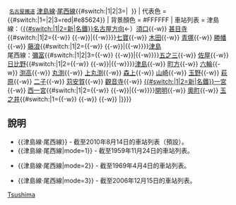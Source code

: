 {{鐵道路線|
| 模板名稱 = 津島線·尾西線
| 名稱 = {{#switch:{{lc:{{{mode}}}}}|1|2=[[File:Meitetsu logomark 1.svg|17px|名古屋鐵道社章]]|[[File:Meitetsu logomark 2.svg|15px|名古屋鐵道CI]]}}&nbsp;<small>[[名古屋鐵道]]</small> [[津島線]]·[[尾西線]]{{#switch:{{lc:{{{mode}}}}}|1|2|3=|&nbsp;{{名鐵車站編號|TB}} {{名鐵車站編號|BS}}}}
| 代表色 = {{#switch:{{lc:{{{mode}}}}}|1=|2|3=red|#e85624}}
| 背景顏色 = #FFFFFF
| 車站列表 = 津島線：（[[Template:名古屋本線|{{#switch:{{lc:{{{mode}}}}}|1|2=新|名鐵}}名古屋方向]]←）[[須口站|須口]]{{-w}} [[甚目寺站|甚目寺]]{{#switch:{{lc:{{{mode}}}}}|1|2={{-w}} {{link-ja|新居屋站|新居屋駅|新居屋}}{{-w}}|{{-w}}}}[[七寶站 (日本)|七寶]]{{-w}} [[木田站|木田]]{{-w}} [[青塚站|青塚]]{{-w}} [[勝幡站|勝幡]]{{-w}} [[藤浪站|藤浪]]{{#switch:{{lc:{{{mode}}}}}|1|2={{-w}} {{link-ja|津島口站|津島口駅|津島口}}{{-w}}|{{-w}}}}[[津島站|津島]]<br />
尾西線：[[彌富站|彌富]]{{#switch:{{lc:{{{mode}}}}}|1|2|3={{-w}} {{link-ja|彌富口站|弥富口駅|彌富口}}{{-w}}|{{-w}}}}[[五之三站|五之三]]{{-w}} [[佐屋站|佐屋]]{{-w}} [[日比野站 (愛西市)|日比野]]{{#switch:{{lc:{{{mode}}}}}|1|2={{-w}} {{link-ja|南津島站|南津島駅|南津島}}{{-w}}|{{-w}}}}[[津島站|津島]]{{-w}} [[町方站|町方]]{{-w}} [[六輪站|六輪]]{{-w}} [[渕高站|渕高]]{{-w}} [[丸渕站|丸渕]]{{-w}} [[上丸渕站|上丸渕]]{{-w}} [[森上站|森上]]{{-w}} [[山崎站 (愛知縣)|山崎]]{{-w}} [[玉野站|玉野]]{{-w}} [[萩原站 (愛知縣)|萩原]]{{-w}} [[二子站|二子]]{{-w}} [[苅安賀站|苅安賀]]{{-w}} [[觀音寺站 (愛知縣)|觀音寺]]{{-w}} [[名鐵一宮站|{{#switch:{{lc:{{{mode}}}}}|1|2=新|名鐵}}一宮]]{{-w}} [[西一宮站|西一宮]]{{#switch:{{lc:{{{mode}}}}}|1|2={{-w}} {{link-ja|西宮後站|西宮後駅|西宮後}}{{-w}}|{{-w}}}}[[開明站|開明]]{{-w}} [[奧町站|奧町]]{{-w}} [[玉之井站|玉之井]]{{#switch:{{lc:{{{mode}}}}}|1={{-w}} {{link-ja|里小牧站|里小牧駅|里小牧}}{{-w}} {{link-ja|木曾川橋站|木曽川橋駅|木曾川橋}}{{-w}} {{link-ja|木曾川港站|木曽川港駅|木曾川港（貨）}}|}}}}<noinclude>
==說明==
*<nowiki>{{津島線·尾西線}}</nowiki> - 截至2010年8月14日的車站列表（預設）。
*<nowiki>{{津島線·尾西線|mode=1}}</nowiki> - 截至1959年11月24日的車站列表。
{{津島線·尾西線|mode=1}}
*<nowiki>{{津島線·尾西線|mode=2}}</nowiki> - 截至1969年4月4日的車站列表。
{{津島線·尾西線|mode=2}}
*<nowiki>{{津島線·尾西線|mode=3}}</nowiki> - 截至2006年12月15日的車站列表。
{{津島線·尾西線|mode=3}}
[[Category:名古屋鐵道路線模板|Tsushima]]
</noinclude>